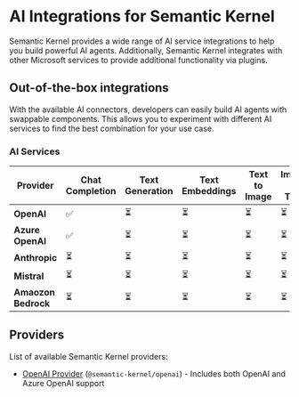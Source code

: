 
# AI Integrations for Semantic Kernel

Semantic Kernel provides a wide range of AI service integrations to help you build powerful AI agents. Additionally, Semantic Kernel integrates with other Microsoft services to provide additional functionality via plugins.

## Out-of-the-box integrations

With the available AI connectors, developers can easily build AI agents with swappable components. This allows you to experiment with different AI services to find the best combination for your use case.

### AI Services

<Table>
  <thead>
    <Tr>
      <Th>Provider</Th>
      <Th>Chat Completion</Th>
      <Th>Text Generation</Th>
      <Th>Text Embeddings</Th>
      <Th>Text to Image</Th>
      <Th>Image to Text</Th>
      <Th>Text to Audio</Th>
      <Th>Audio to Text</Th>
    </Tr>
  </thead>
  <tbody>
    <Tr>
      <Td><b>OpenAI</b></Td>
      <Td>
        ✅
      </Td>
      <Td>
        ⏳
      </Td>
      <Td>
        ⏳
      </Td>
      <Td>
        ⏳
      </Td>
      <Td>
        ⏳
      </Td>
      <Td>
        ⏳
      </Td>
      <Td>
        ⏳
      </Td>
    </Tr>
    <Tr>
      <Td><b>Azure OpenAI</b></Td>
      <Td>
        ✅
      </Td>
      <Td>
        ⏳
      </Td>
      <Td>
        ⏳
      </Td>
      <Td>
        ⏳
      </Td>
      <Td>
        ⏳
      </Td>
      <Td>
        ⏳
      </Td>
      <Td>
        ⏳
      </Td>
    </Tr>
    <Tr>
      <Td><b>Anthropic</b></Td>
      <Td>
        ⏳
      </Td>
      <Td>
        ⏳
      </Td>
      <Td>
        ⏳
      </Td>
      <Td>
        ⏳
      </Td>
      <Td>
        ⏳
      </Td>
      <Td>
        ⏳
      </Td>
      <Td>
        ⏳
      </Td>
    </Tr>
    <Tr>
      <Td><b>Mistral</b></Td>
      <Td>
        ⏳
      </Td>
      <Td>
        ⏳
      </Td>
      <Td>
        ⏳
      </Td>
      <Td>
        ⏳
      </Td>
      <Td>
        ⏳
      </Td>
      <Td>
        ⏳
      </Td>
      <Td>
        ⏳
      </Td>
    </Tr>
    <Tr>
      <Td><b>Amaozon Bedrock</b></Td>
      <Td>
        ⏳
      </Td>
      <Td>
        ⏳
      </Td>
      <Td>
        ⏳
      </Td>
      <Td>
        ⏳
      </Td>
      <Td>
        ⏳
      </Td>
      <Td>
        ⏳
      </Td>
      <Td>
        ⏳
      </Td>
    </Tr>
  </tbody>
</Table>

## Providers

List of available Semantic Kernel providers:

- [OpenAI Provider](https://www.npmjs.com/package/@semantic-kernel/openai) (`@semantic-kernel/openai`) - Includes both OpenAI and Azure OpenAI support
